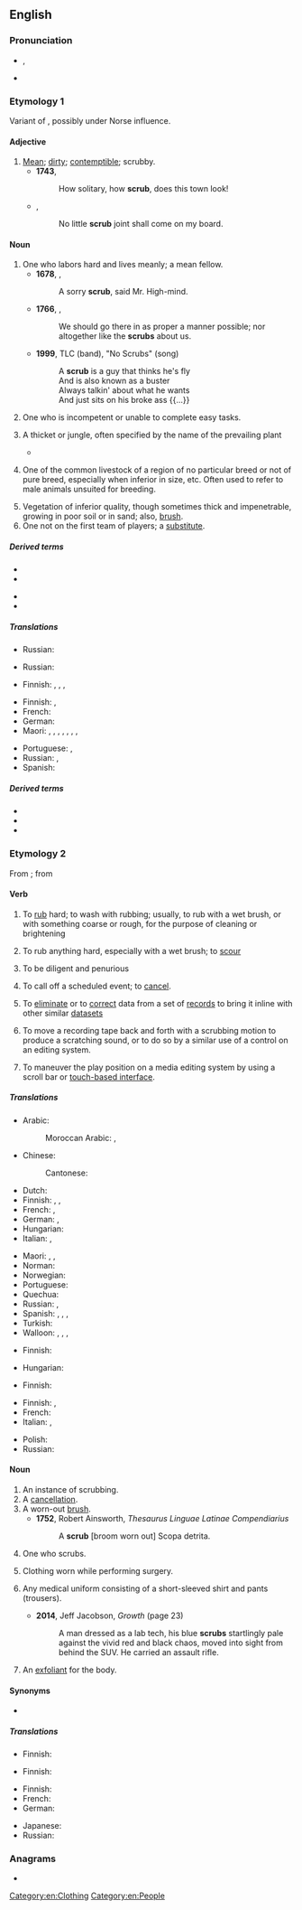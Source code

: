 ==English==
{{wikipedia|dab=scrub}}

===Pronunciation===
* {{enPR|skrŭb}}, {{IPA|/skɹʌb/|lang=en}}
* {{rhymes|ʌb|lang=en}}

===Etymology 1===
Variant of {{m|en|shrub}}, possibly under Norse influence.
{{etystub|en}}

====Adjective====
{{en-adj}}

# [[mean|Mean]]; [[dirty]]; [[contemptible]]; scrubby.
#* '''1743''', {{w|Horace Walpole}}
#*: How solitary, how '''scrub''', does this town look!
#* {{rfdate|}}, {{w|Jonathan Swift}}
#*: No little '''scrub''' joint shall come on my board.

====Noun====
{{en-noun}}

# One who labors hard and lives meanly; a mean fellow.
#* '''1678''', {{w|John Bunyan}}, ''{{w|The Pilgrim's Progress}}''
#*: A sorry '''scrub''', said Mr. High-mind.
#* '''1766''', {{w|Oliver Goldsmith}}, ''{{w|The Vicar of Wakefield}}''
#*: We should go there in as proper a manner possible; nor altogether like the '''scrubs''' about us.
#* '''1999''', TLC (band), "No Scrubs" (song)
#*: A '''scrub''' is a guy that thinks he's fly<br>And is also known as a buster<br>Always talkin' about what he wants<br>And just sits on his broke ass {{...}}
# One who is incompetent or unable to complete easy tasks.
#: {{ux|en|What a '''scrub'''! Instead of washing the dishes she put the used food on her face!}}
# A thicket or jungle, often specified by the name of the prevailing plant
#: {{ux|en|oak '''scrub'''}}
#* {{quote-book|lang=en|year=1913|author={{w|Joseph C. Lincoln}}|chapter=1
|title=[http://openlibrary.org/works/OL5535161W Mr. Pratt's Patients]
|passage=I stumbled along through the young pines and huckleberry bushes. Pretty soon I struck into a sort of path that, I cal'lated, might lead to the road I was hunting for. It twisted and turned, and, the first thing I knew, made a sudden bend around a bunch of bayberry '''scrub''' and opened out into a big clear space like a lawn.}}
# {{lb|en|US|stock breeding}} One of the common livestock of a region of no particular breed or not of pure breed, especially when inferior in size, etc. Often used to refer to male animals unsuited for breeding.
# Vegetation of inferior quality, though sometimes thick and impenetrable, growing in poor soil or in sand; also, [[brush]].
# One not on the first team of players; a [[substitute]].
=====Derived terms=====
{{der-top}}
* {{l|en|scrubbable}}
* {{l|en|scrub board}}
{{der-mid}}
* {{l|en|scrub game}} <!--a game, as of ball, by unpracticed players.-->
* {{l|en|scrub race}} <!--a race between scrubs, or between untrained animals or contestants.-->
{{der-bottom}}

=====Translations=====
{{trans-top|one who labors hard and lives meanly; a mean fellow}}
* Russian: {{t+|ru|ничто́жество|n}}
{{trans-mid}}
{{trans-bottom}}

{{trans-top|something small and mean}}
* Russian: {{t+|ru|замо́рыш|m}}
{{trans-mid}}
{{trans-bottom}}

{{trans-top|a thicket or jungle}}
* Finnish: {{t+|fi|pensaikko}}, {{t|fi|pusikko}}, {{t+|fi|puska}}, {{t+|fi|tiheikkö}}
{{trans-mid}}
{{trans-bottom}}

{{trans-top|one of the common livestock of a region of no particular breed or not of pure breed}}
{{trans-mid}}
{{trans-bottom}}

{{trans-top|vegetation of inferior quality}}
* Finnish: {{t+|fi|puska}}, {{t|fi|pöheikkö}}
* French: {{t+|fr|broussaille|f}}
* German: {{t+|de|Gestrüpp|n}}
* Maori: {{t|mi|taekai}}, {{t|mi|ururua}}, {{t|mi|tahuere}}, {{t|mi|mōheuheu}}, {{t|mi|tāwhao}}, {{t|mi|heuheu}}, {{t|mi|taekai}}, {{t|mi|tahuere}}
{{trans-mid}}
* Portuguese: {{t+|pt|mato|m}}, {{t+|pt|brenha|f}}
* Russian: {{t+|ru|скраб|m}}, {{t+|ru|куста́рник|m}}
* Spanish: {{t+|es|breña|f}}
{{trans-bottom}}

=====Derived terms=====
* {{l|en|scrub bird}}
* {{l|en|scrub oak}}
* {{l|en|scrub robin}}

===Etymology 2===
{{wikipedia|Scrubs (clothing)|Scrubs}}
From {{etyl|enm|en}} {{m|enm|scrobben||groom a horse with a [[currycomb]]}}; from {{etyl|dum|en}} {{m|dum|schrobben||clean by scrubbing}}

====Verb====
{{en-verb|scrubb}}

# {{lb|en|transitive}} To [[rub]] hard; to wash with rubbing; usually, to rub with a wet brush, or with something coarse or rough, for the purpose of cleaning or brightening
#: {{ux|en|to '''scrub''' a floor}}
#: {{ux|en|to '''scrub''' your fingernails}}
# {{lb|en|intransitive}} To rub anything hard, especially with a wet brush; to [[scour]]
# {{lb|en|intransitive|figuratively}} To be diligent and penurious
#: {{ux|en|to '''scrub''' hard for a living}}
# {{lb|en|transitive}} To call off a scheduled event; to [[cancel]].
#: {{ux|en|Engineers had to '''scrub''' the satellite launch due to bad weather.}}
# {{lb|en|databases|transitive}} To [[eliminate]] or to [[correct]] data from a set of [[record]]s to bring it inline with other similar [[dataset]]s
#: {{ux|en|The street segment data from the National Post Office will need to be '''scrubbed''' before it can be integrated into our system.}}
# {{lb|en|audio}} To move a recording tape back and forth with a scrubbing motion to produce a scratching sound, or to do so by a similar use of a control on an editing system.
# {{lb|en|audio|video}} To maneuver the play position on a media editing system by using a scroll bar or [[multitouch|touch-based interface]].
#: {{synonyms|en|seek}}

=====Translations=====
{{trans-top|to rub hard}}
* Arabic:
*: Moroccan Arabic: {{t|ary|حك|tr=ḥək|alt=حكّ}}, {{t|ary|فرك|tr=frək|alt=فْرك}} {{qualifier|skin while washing, clothes}}
* Chinese:
*: Cantonese: {{t|yue|擦|tr=caat3|sc=Hani}}
* Dutch: {{t+|nl|schrobben}}
* Finnish: {{t|fi|jynssätä}}, {{t|fi|jyystää}}, {{t|fi|kuurata}}
* French: {{t+|fr|récurer}}, {{t+|fr|frotter}}
* German: {{t+|de|scheuern}}, {{t+|de|schrubben}}
* Hungarian: {{t+|hu|sikál}}
* Italian: {{t|it|sfregare}}, {{t+|it|strofinare}}
{{trans-mid}}
* Maori: {{t|mi|ūkui}}, {{t|mi|kōmukumuku}}, {{t|mi|hūkui}}
* Norman: {{t|nrf|scrober}}
* Norwegian: {{t+|no|skrubbe}}
* Portuguese: {{t+|pt|esfregar}}
* Quechua: {{t|qu|khituy}}
* Russian: {{t+|ru|скрести́|impf}}, {{t+|ru|дра́ить|impf}}
* Spanish: {{t+|es|fregar}}, {{t+|es|tallar}} {{qualifier|Mexico}}, {{t+|es|estregar}}, {{t+|es|restregar}}
* Turkish: {{t+|tr|ovmak}}
* Walloon: {{t+|wa|schurer}}, {{t+|wa|rischurer}}, {{t|wa|kifroyî}}, {{t+|wa|cafroter}}
{{trans-bottom}}

{{trans-top|to rub anything hard}}
* Finnish: {{t|fi|jynssätä}}
{{trans-mid}}
* Hungarian: {{t+|hu|sikál}}
{{trans-bottom}}

{{trans-top|to be diligent and penurious}}
* Finnish: {{t|fi|puurtaa}}
{{trans-mid}}
{{trans-bottom}}

{{trans-top|to call off a scheduled event; to cancel}}
* Finnish: {{t+|fi|perua}}, {{t+|fi|peruuttaa}}
* French: {{t+|fr|annuler}}
* Italian: {{t+|it|disdire}}, {{t+|it|annullare}}
{{trans-mid}}
* Polish: {{t+|pl|odwołać}}
* Russian: {{t+|ru|отменять}}
{{trans-bottom}}

====Noun====
{{en-noun}}

# An instance of scrubbing.
# A [[cancellation]].
# A worn-out [[brush]].
#* '''1752''', Robert Ainsworth, ''Thesaurus Linguae Latinae Compendiarius'' 
#*: A '''scrub''' [broom worn out] Scopa detrita.
# One who scrubs.
# {{lb|en|medicine|in the plural}} Clothing worn while performing surgery.
# {{lb|en|by extension|in the plural}} Any medical uniform consisting of a short-sleeved shirt and pants (trousers).
#* '''2014''', Jeff Jacobson, ''Growth'' (page 23)
#*: A man dressed as a lab tech, his blue '''scrubs''' startlingly pale against the vivid red and black chaos, moved into sight from behind the SUV. He carried an assault rifle.
# An [[exfoliant]] for the body.

====Synonyms====
* {{sense|clothing worn during surgery}} {{l|en|surgical gown}}

=====Translations=====
{{trans-top|instance of scrubbing}}
* Finnish: {{t|fi|jynssäys}}
{{trans-mid}}
{{trans-bottom}}

{{trans-see|cancellation}}

{{trans-top|worn-out brush}}
{{trans-mid}}
{{trans-bottom}}

{{trans-top|one who scrubs}}
* Finnish: {{t|fi|jynssääjä}}
{{trans-mid}}
{{trans-bottom}}

{{trans-top|clothing worn in surgery}}
* Finnish: {{t|fi|[[kirurgi|kirurgin]] [[asu]]}}
* French: {{t|fr|blouse médicale|f}}
* German: {{t|de|Kasack|m}}
{{trans-mid}}
* Japanese: {{t|ja|スクラブ|tr=sukurabu}}
* Russian: {{t|ru|костю́м хиру́рга|m}}
{{trans-bottom}}

===Anagrams===
* {{anagrams|en|a=bcrsu|curbs}}

[[Category:en:Clothing]]
[[Category:en:People]]